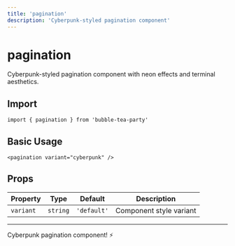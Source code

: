 ```yaml
---
title: 'pagination'
description: 'Cyberpunk-styled pagination component'
---
```


# pagination

Cyberpunk-styled pagination component with neon effects and terminal aesthetics.

## Import

```svelte
import { pagination } from 'bubble-tea-party'
```

## Basic Usage

```svelte
<pagination variant="cyberpunk" />
```

## Props

| Property | Type | Default | Description |
|----------|------|---------|-------------|
| `variant` | `string` | `'default'` | Component style variant |

---

Cyberpunk pagination component! ⚡
